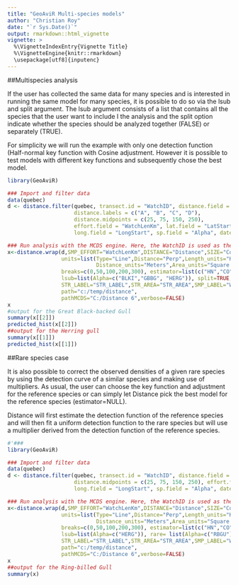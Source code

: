 ```yaml
---
title: "GeoAviR Multi-species models"
author: "Christian Roy"
date: "`r Sys.Date()`"
output: rmarkdown::html_vignette
vignette: >
  %\VignetteIndexEntry{Vignette Title}
  %\VignetteEngine{knitr::rmarkdown}
  \usepackage[utf8]{inputenc}
---
```


##Multispecies analysis

If the user has collected the same data for many species and is interested in running the same model for many species, it is possible to do so via the lsub and split argument. The lsub argument consists of a list that contains all the species that the user want to include I the analysis and the split option indicate whether the species should be analyzed together (FALSE) or separately (TRUE).

For simplicity we will run the example with only one detection function (Half-normal key function with Cosine adjustment. However it is possible to test models with different key functions and subsequently chose the best model.   
```r
library(GeoAviR)

### Import and filter data
data(quebec)
d <- distance.filter(quebec, transect.id = "WatchID", distance.field = "Distance", 
                     distance.labels = c("A", "B", "C", "D"), 
                     distance.midpoints = c(25, 75, 150, 250), 
                     effort.field = "WatchLenKm", lat.field = "LatStart", 
                     long.field = "LongStart", sp.field = "Alpha", date.field = "Date")

### Run analysis with the MCDS engine. Here, the WatchID is used as the sample.
x<-distance.wrap(d,SMP_EFFORT="WatchLenKm",DISTANCE="Distance",SIZE="Count",
                 units=list(Type="Line",Distance="Perp",Length_units="Kilometers",
                            Distance_units="Meters",Area_units="Square kilometers"),
                 breaks=c(0,50,100,200,300), estimator=list(c("HN","CO")),
                 lsub=list(Alpha=c("BLKI","GBBG", "HERG")), split=TRUE,
                 STR_LABEL="STR_LABEL",STR_AREA="STR_AREA",SMP_LABEL="WatchID",
                 path="c:/temp/distance",
                 pathMCDS="C:/Distance 6",verbose=FALSE)
x
#output for the Great Black-backed Gull 
summary(x[[2]])
predicted_hist(x[[2]])
##output for the Herring gull
summary(x[[1]])
predicted_hist(x[[1]])

```

##Rare species case

It is also possible to correct the observed densities of a given rare species by using the detection curve of a similar species and making use of multipliers. As usual, the user can choose the key function and adjustment for the reference species or can simply let Distance pick the best model for the reference species (estimator=NULL).

Distance will first estimate the detection function of the reference species and will then fit a uniform detection function to the rare species but will use a multiplier derived from the detection function of the reference species.  
  
```r
#'### 
library(GeoAviR)

### Import and filter data
data(quebec)
d <- distance.filter(quebec, transect.id = "WatchID", distance.field = "Distance", distance.labels = c("A", "B", "C", "D"), 
                     distance.midpoints = c(25, 75, 150, 250), effort.field = "WatchLenKm", lat.field = "LatStart", 
                     long.field = "LongStart", sp.field = "Alpha", date.field = "Date")

### Run analysis with the MCDS engine. Here, the WatchID is used as the sample.
x<-distance.wrap(d,SMP_EFFORT="WatchLenKm",DISTANCE="Distance",SIZE="Count",
                 units=list(Type="Line",Distance="Perp",Length_units="Kilometers",
                            Distance_units="Meters",Area_units="Square kilometers"),
                 breaks=c(0,50,100,200,300), estimator=list(c("HN","CO")),
                 lsub=list(Alpha=c("HERG")), rare= list(Alpha=c("RBGU")), split=TRUE,
                 STR_LABEL="STR_LABEL",STR_AREA="STR_AREA",SMP_LABEL="WatchID",
                 path="c:/temp/distance",
                 pathMCDS="C:/Distance 6",verbose=FALSE)
x
##output for the Ring-billed Gull
summary(x)
```

